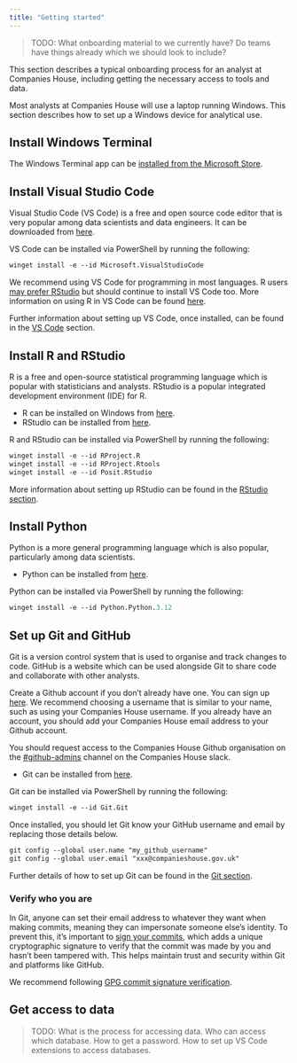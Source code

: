```yaml
---
title: "Getting started"
---
```


> TODO: What onboarding material to we currently have? Do teams have things already which we should look to include?

This section describes a typical onboarding process for an analyst at Companies House, including getting the necessary access to tools and data.

Most analysts at Companies House will use a laptop running Windows. This section describes how to set up a Windows device for analytical use.

## Install Windows Terminal

The Windows Terminal app can be [installed from the Microsoft Store](https://apps.microsoft.com/detail/9n0dx20hk701).

## Install Visual Studio Code

Visual Studio Code (VS Code) is a free and open source code editor that is very popular among data scientists and data engineers. It can be downloaded from [here](https://code.visualstudio.com/).

VS Code can be installed via PowerShell by running the following:

```ps
winget install -e --id Microsoft.VisualStudioCode
```

We recommend using VS Code for programming in most languages. R users [may prefer RStudio](#install-rstudio) but should continue to install VS Code too. More information on using R in VS Code can be found [here](/integrated-development-environments/vscode.qmd#using-r-in-vs-code).

Further information about setting up VS Code, once installed, can be found in the [VS Code](/integrated-development-environments/vscode.qmd) section.

## Install R and RStudio

R is a free and open-source statistical programming language which is popular with statisticians and analysts. RStudio is a popular integrated development environment (IDE) for R.

- R can be installed on Windows from [here](https://cloud.r-project.org/).
- RStudio can be installed from [here](https://www.rstudio.com/products/rstudio/download/).

R and RStudio can be installed via PowerShell by running the following:

```ps
winget install -e --id RProject.R
winget install -e --id RProject.Rtools
winget install -e --id Posit.RStudio
```

More information about setting up RStudio can be found in the [RStudio section](/integrated-development-environments/rstudio.qmd).

## Install Python

Python is a more general programming language which is also popular, particularly among data scientists.

- Python can be installed from [here](https://www.python.org/downloads/).

Python can be installed via PowerShell by running the following:

```ps
winget install -e --id Python.Python.3.12
```

## Set up Git and GitHub

Git is a version control system that is used to organise and track changes to code. GitHub is a website which can be used alongside Git to share code and collaborate with other analysts.

Create a Github account if you don't already have one. You can sign up [here](https://github.com/join). We recommend choosing a username that is similar to your name, such as using your Companies House username. If you already have an account, you should add your Companies House email address to your Github account.

You should request access to the Companies House Github organisation on the [#github-admins](https://companieshouse.slack.com/archives/CCN1TUSHZ) channel on the Companies House slack.

- Git can be installed from [here](https://git-scm.com/download/win).

Git can be installed via PowerShell by running the following:

```ps
winget install -e --id Git.Git
```
Once installed, you should let Git know your GitHub username and email by replacing those details below.

```ps
git config --global user.name "my_github_username"
git config --global user.email "xxx@companieshouse.gov.uk"
```

Further details of how to set up Git can be found in the [Git section](/git/index.qmd#set-up-git).

### Verify who you are

In Git, anyone can set their email address to whatever they want when making commits, meaning they can impersonate someone else's identity. To prevent this, it's important to [sign your commits](https://docs.github.com/en/authentication/managing-commit-signature-verification/about-commit-signature-verification), which adds a unique cryptographic signature to verify that the commit was made by you and hasn't been tampered with. This helps maintain trust and security within Git and platforms like GitHub.

We recommend following [GPG commit signature verification](https://docs.github.com/en/authentication/managing-commit-signature-verification/about-commit-signature-verification#gpg-commit-signature-verification). 

## Get access to data

> TODO: What is the process for accessing data. Who can access which database. How to get a password. How to set up VS Code extensions to access databases.
